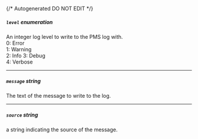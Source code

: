 {/* Autogenerated DO NOT EDIT  */}

##### `level` _enumeration_
An integer log level to write to the PMS log with.  
0: Error  
1: Warning  
2: Info 
3: Debug  
4: Verbose

<Collapsible openLabel={Labels.showProperties} closeLabel={Labels.hideProperties}>
    <Level/>
</Collapsible>

---
##### `message` _string_
The text of the message to write to the log.

---
##### `source` _string_
a string indicating the source of the message.


